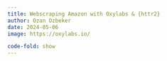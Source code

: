 ```yaml
---
title: Webscraping Amazon with Oxylabs & {httr2}
author: Ozan Ozbeker
date: 2024-05-06
image: https://oxylabs.io/

code-fold: show
---
```


